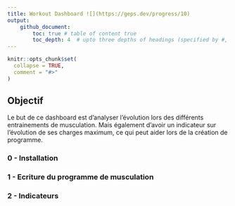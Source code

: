 ```yaml
---
title: Workout Dashboard ![](https://geps.dev/progress/10)
output: 
    github_document:
        toc: true # table of content true
        toc_depth: 4  # upto three depths of headings (specified by #, ## and ###)
---
```



```r
knitr::opts_chunk$set(
  collapse = TRUE,
  comment = "#>"
)
```


<!-- badges: start -->
<!-- badges: end -->

## Objectif

Le but de ce dashboard est d'analyser l'évolution lors des différents entrainements de musculation. Mais également d'avoir un indicateur sur l'évolution de ses charges maximum, ce qui peut aider lors de la création de programme.

### 0 - Installation

### 1 - Ecriture du programme de musculation

### 2 - Indicateurs


